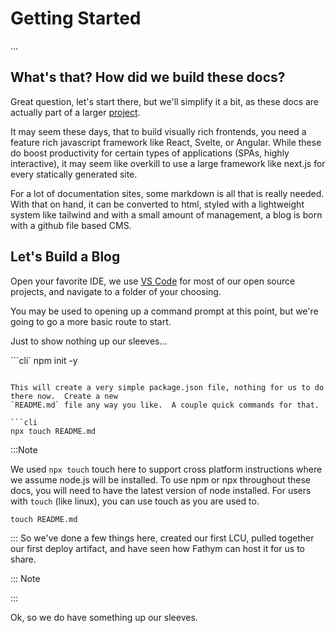 # Getting Started

...

## What's that? How did we build these docs?

Great question, let's start there, but we'll simplify it a bit, as these docs are actually part
of a larger [project](https://github.com/fathym/eac/docs).

It may seem these days, that to build visually rich frontends, you need a feature rich javascript
framework like React, Svelte, or Angular. While these do boost productivity for certain types of
applications (SPAs, highly interactive), it may seem like overkill to use a large framework like
next.js for every statically generated site.

For a lot of documentation sites, some markdown is all that is really needed. With that on hand,
it can be converted to html, styled with a lightweight system like tailwind and with a small amount
of management, a blog is born with a github file based CMS.

## Let's Build a Blog

Open your favorite IDE, we use [VS Code](https://code.visualstudio.com/download) for most of our
open source projects, and navigate to a folder of your choosing.

You may be used to opening up a command prompt at this point, but we're going to go a more basic
route to start.

Just to show nothing up our sleeves...

```cli`
npm init -y

````

This will create a very simple package.json file, nothing for us to do there now.  Create a new
`README.md` file any way you like.  A couple quick commands for that.

```cli
npx touch README.md
````

:::Note

We used `npx touch` touch here to support cross platform instructions where we assume node.js will
be installed. To use npm or npx throughout these docs, you will need to have the latest version of
node installed. For users with `touch` (like linux), you can use touch as you are used to.

```cli
touch README.md
```

:::
So we've done a few things here, created our first LCU, pulled together our first deploy artifact,
and have seen how Fathym can host it for us to share.

::: Note

:::

Ok, so we do have something up our sleeves.

```

```
